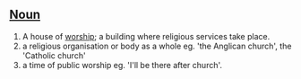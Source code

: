 ==[[Noun]]==

#A house of [[worship]]; a building where religious services take place.
# a religious organisation or body as a whole eg. 'the Anglican church', the 'Catholic church'
#a time of public worship eg. 'I'll be there after church'.